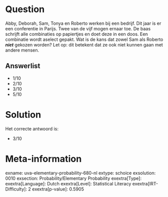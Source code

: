 Question
========

Abby, Deborah, Sam, Tonya en Roberto werken bij een bedrijf. Dit jaar is
er een conferentie in Parijs. Twee van de vijf mogen ernaar toe. De baas
schrijft alle combinaties op papiertjes en doet deze in een doos. Een
combinatie wordt aselect gepakt. Wat is de kans dat zowel Sam als
Roberto ***niet*** gekozen worden? Let op: dit betekent dat ze ook niet
kunnen gaan met andere mensen.

Answerlist
----------

* 1/10
* 2/10
* 3/10
* 5/10

Solution
========

Het correcte antwoord is: 

* 3/10

Meta-information
================
exname: uva-elementary-probability-680-nl
extype: schoice
exsolution: 0010
exsection: Probability/Elementary Probability
exextra[Type]: 
exextra[Language]: Dutch
exextra[Level]: Statistical Literacy
exextra[IRT-Difficulty]: 2
exextra[p-value]: 0.5905

